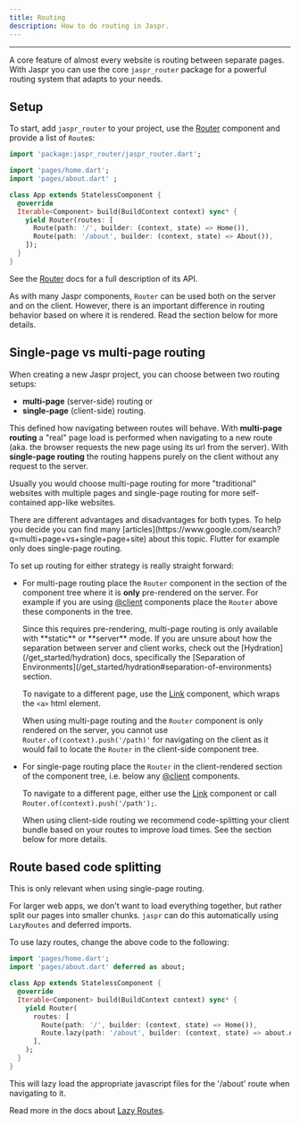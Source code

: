 ```yaml
---
title: Routing
description: How to do routing in Jaspr.
---
```


---

A core feature of almost every website is routing between separate pages. With Jaspr you can use the core `jaspr_router`
package for a powerful routing system that adapts to your needs.

## Setup

To start, add `jaspr_router` to your project, use the [Router](/components/router) component and provide a list
of `Route`s:

```dart title="lib/app.dart"
import 'package:jaspr_router/jaspr_router.dart';

import 'pages/home.dart';
import 'pages/about.dart' ;

class App extends StatelessComponent {
  @override
  Iterable<Component> build(BuildContext context) sync* {
    yield Router(routes: [
      Route(path: '/', builder: (context, state) => Home()),
      Route(path: '/about', builder: (context, state) => About()),
    ]);
  }
}
```

See the [Router](/components/router) docs for a full description of its API.

As with many Jaspr components, `Router` can be used both on the server and on the client. However, there is an important
difference in routing behavior based on where it is rendered. Read the section below for more details.

## Single-page vs multi-page routing

When creating a new Jaspr project, you can choose between two routing setups:

- **multi-page** (server-side) routing or
- **single-page** (client-side) routing.

This defined how navigating between routes will behave. With **multi-page routing** a "real" page load is performed when
navigating to a new route (aka. the browser requests the new page using its url from the server). With **single-page routing**
the routing happens purely on the client without any request to the server.

Usually you would choose multi-page routing for more "traditional" websites with multiple pages and
single-page routing for more self-contained app-like websites.

<Info>
    There are different advantages and disadvantages for both types. To help you decide you can find many [articles](https://www.google.com/search?q=multi+page+vs+single+page+site) about this topic.
</Info>

<Info>
    Flutter for example only does single-page routing.
</Info>

To set up routing for either strategy is really straight forward:

- For multi-page routing place the `Router` component in the section of the component tree where it is **only** pre-rendered on the server.
  For example if you are using [@client](/utils/at_client) components place the `Router` above these components in the tree.

  <Info>
    Since this requires pre-rendering, multi-page routing is only available with **static** or **server** mode.
  </Info>

  <Info>
    If you are unsure about how the separation between server and client works, check out the [Hydration](/get_started/hydration)
    docs, specifically the [Separation of Environments](/get_started/hydration#separation-of-environments) section.
  </Info>

  To navigate to a different page, use the [Link](/components/link) component, which wraps the `<a>` html element.

  When using multi-page routing and the `Router` component is only rendered on the server, you cannot use `Router.of(context).push('/path)'`
  for navigating on the client as it would fail to locate the `Router` in the client-side component tree.

- For single-page routing place the `Router` in the client-rendered section of the component tree, i.e. below any [@client](/utils/at_client) components.

  To navigate to a different page, either use the [Link](/components/link) component or call `Router.of(context).push('/path');`.

  When using client-side routing we recommend code-splitting your client bundle based on your routes to improve load times.
  See the section below for more details.

## Route based code splitting

<Info>
  This is only relevant when using single-page routing.
</Info>

For larger web apps, we don't want to load everything together, but rather split our pages into smaller chunks.
`jaspr` can do this automatically using `LazyRoutes` and deferred imports.

To use lazy routes, change the above code to the following:

```dart title="lib/app.dart"
import 'pages/home.dart';
import 'pages/about.dart' deferred as about;

class App extends StatelessComponent {
  @override
  Iterable<Component> build(BuildContext context) sync* {
    yield Router(
      routes: [
        Route(path: '/', builder: (context, state) => Home()),
        Route.lazy(path: '/about', builder: (context, state) => about.About(), load: about.loadLibrary),
      ],
    );
  }
}
```

This will lazy load the appropriate javascript files for the '/about' route when navigating to it.

Read more in the docs about [Lazy Routes](/components/router#lazy-routes).
